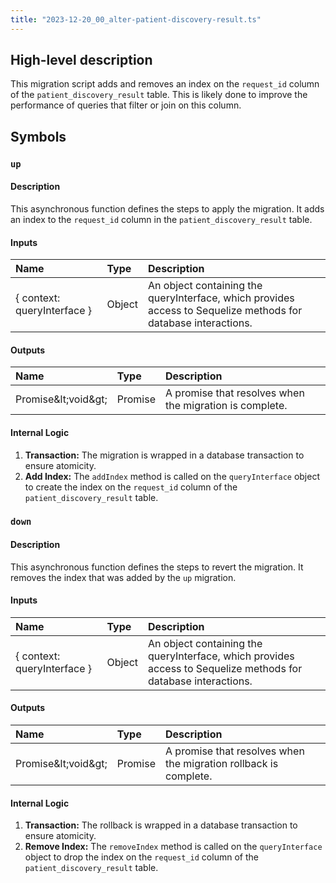 ```yaml
---
title: "2023-12-20_00_alter-patient-discovery-result.ts"
---
```


## High-level description
This migration script adds and removes an index on the `request_id` column of the `patient_discovery_result` table. This is likely done to improve the performance of queries that filter or join on this column. 

## Symbols

### `up`
#### Description
This asynchronous function defines the steps to apply the migration. It adds an index to the `request_id` column in the `patient_discovery_result` table.

#### Inputs
| Name | Type | Description |
|:-----|:-----|:------------|
| { context: queryInterface } | Object | An object containing the queryInterface, which provides access to Sequelize methods for database interactions. |

#### Outputs
| Name | Type | Description |
|:-----|:-----|:------------|
| Promise\&lt;void\&gt; | Promise | A promise that resolves when the migration is complete. |

#### Internal Logic
1. **Transaction:** The migration is wrapped in a database transaction to ensure atomicity.
2. **Add Index:** The `addIndex` method is called on the `queryInterface` object to create the index on the `request_id` column of the `patient_discovery_result` table.

### `down`
#### Description
This asynchronous function defines the steps to revert the migration. It removes the index that was added by the `up` migration.

#### Inputs
| Name | Type | Description |
|:-----|:-----|:------------|
| { context: queryInterface } | Object | An object containing the queryInterface, which provides access to Sequelize methods for database interactions. |

#### Outputs
| Name | Type | Description |
|:-----|:-----|:------------|
| Promise\&lt;void\&gt; | Promise | A promise that resolves when the migration rollback is complete. |

#### Internal Logic
1. **Transaction:** The rollback is wrapped in a database transaction to ensure atomicity.
2. **Remove Index:** The `removeIndex` method is called on the `queryInterface` object to drop the index on the `request_id` column of the `patient_discovery_result` table. 
